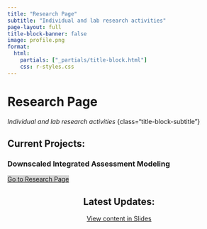 ```yaml
---
title: "Research Page"
subtitle: "Individual and lab research activities" 
page-layout: full
title-block-banner: false
image: profile.png
format: 
  html: 
    partials: ["_partials/title-block.html"]
    css: r-styles.css
---
```



# Research Page {class="title-block-title"}
*Individual and lab research activities* {class="title-block-subtitle"}

::: {.text-center}
## Current Projects:
:::

### Downscaled Integrated Assessment Modeling

<a href="https://parsakhay.com/Downscaled-IAM-Research-2024/" class="btn" style="background-color: lightgrey;">Go to Research Page</a>

::: {style="text-align: center; width: 100%"}
# Latest Updates:
<a href="#" class="btn btn-primary">View content in Slides</a>
:::


::: {style="text-align: center; width: 100%;"}
:::
